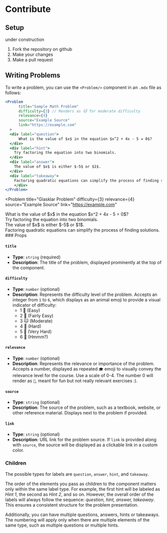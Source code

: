 

# Contribute

## Setup



<Callout type="warning" emoji="🚧">
  under construction
</Callout>

1. Fork the repository on github
2. Make your changes 
3. Make a pull request

## Writing Problems
To write a problem, you can use the `<Problem/>` component in an `.mdx` file as follows:



```jsx
<Problem
      title="Sample Math Problem"
      difficulty={3} // Renders as 🐱 for moderate difficulty
      relevance={4}
      source="Example Source"
      link="https://example.com"
  >
  <div label="question">
      What is the value of $x$ in the equation $x^2 + 4x - 5 = 0$?
  </div>
  <div label="hint">
    Try factoring the equation into two binomials.
  </div>
  <div label="answer">
    The value of $x$ is either $-5$ or $1$.
  </div>
  <div label="takeaway">
    Factoring quadratic equations can simplify the process of finding solutions.
    </div>
</Problem>
```
<Problem
      title="Glasklar Problem"
      difficulty={3} 
      relevance={4} 
      source="Example Source"
      link="https://example.com"
  >
  <div label="question">
      What is the value of $x$ in the equation $x^2 + 4x - 5 = 0$?
  </div>
  <div label="hint">
    Try factoring the equation into two binomials.
  </div>
  <div label="answer">
    The value of $x$ is either $-5$ or $1$.
  </div>
  <div label="takeaway">
    Factoring quadratic equations can simplify the process of finding solutions.
    </div>
</Problem>
### Props

#### `title`
- **Type**: `string` (required)
- **Description**: The title of the problem, displayed prominently at the top of the component.

#### `difficulty`
- **Type**: `number` (optional)
- **Description**: Represents the difficulty level of the problem. Accepts an integer from `1` to `6`, which displays as an animal emoji to provide a visual indicator of difficulty:
  - 1 🐣 (Easy)
  - 2 🐢 (Fairly Easy)
  - 3 🐱 (Moderate)
  - 4 🐺 (Hard)
  - 5 🦁 (Very Hard)
  - 6 🐉 (Hmmm?)

#### `relevance`
- **Type**: `number` (optional)
- **Description**: Represents the relevance or importance of the problem. Accepts a number, displayed as repeated `🎓` emoji to visually convey the relevance level for the course. Use a scale of 0-4. The number 0 will render as `🪩`, meant for fun but not really relevant exercises :). 

#### `source`
- **Type**: `string` (optional)
- **Description**: The source of the problem, such as a textbook, website, or other reference material. Displays next to the problem if provided.

#### `link`
- **Type**: `string` (optional)
- **Description**: URL link for the problem source. If `link` is provided along with `source`, the source will be displayed as a clickable link in a custom color.


### Children

The possible types for labels are `question`, `answer`, `hint`, and `takeaway`.

The order of the elements you pass as children to the component matters only within the same label type. For example, the first hint will be labeled as *Hint 1*, the second as *Hint 2*, and so on. However, the overall order of the labels will always follow the sequence: *question, hint, answer, takeaway*. This ensures a consistent structure for the problem presentation.

Additionally, you can have multiple questions, answers, hints or takeaways. The numbering will apply only when there are multiple elements of the same type, such as multiple questions or multiple hints.


